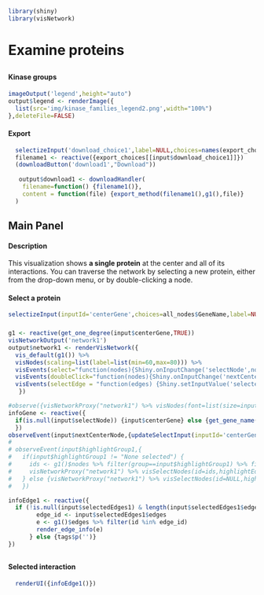 ```r
library(shiny)
library(visNetwork)
```
# Examine proteins
##  {.sidebar data-width="200"}
#### Kinase groups
```r
imageOutput('legend',height="auto")
output$legend <- renderImage({
  list(src='img/kinase_families_legend2.png',width="100%")
},deleteFile=FALSE)
```
<!--
#### Highlight a group
```r
selectizeInput("highlightGroup1",label=NULL,choices=c("None selected",colors$Group),selected="None selected")
```
-->
<!--
#### Change font-size
``` r
sliderInput("fontSize",label=NULL,min = 10, max = 50, value = 30)
```
-->
#### Export
```r
  selectizeInput('download_choice1',label=NULL,choices=names(export_choices))
  filename1 <- reactive({export_choices[[input$download_choice1]]})
  (downloadButton('download1',"Download"))
  
   output$download1 <- downloadHandler(
    filename=function() {filename1()},
    content = function(file) {export_method(filename1(),g1(),file)}
  )
```

## Main Panel
#### Description
This visualization shows <b>a single protein</b> at the center and all of its interactions</b>. You can traverse the network by selecting a new protein, either from the drop-down menu, or by double-clicking a node.

#### Select a protein
```r
selectizeInput(inputId='centerGene',choices=all_nodes$GeneName,label=NULL,selected = "STK11", multiple = F,options=list(maxOptions=4000))
``` 
### {}
```r
g1 <- reactive(get_one_degree(input$centerGene,TRUE))
visNetworkOutput('network1')
output$network1 <- renderVisNetwork({
  vis_default(g1()) %>%
  visNodes(scaling=list(label=list(min=60,max=80))) %>%
  visEvents(select="function(nodes){Shiny.onInputChange('selectNode',nodes.nodes);}") %>%
  visEvents(doubleClick="function(nodes){Shiny.onInputChange('nextCenterNode',nodes.nodes)}") %>%
  visEvents(selectEdge = "function(edges) {Shiny.setInputValue('selectedEdges1', edges);}")
   })

#observe({visNetworkProxy("network1") %>% visNodes(font=list(size=input$fontSize))})
infoGene <- reactive({
  if(is.null(input$selectNode)) {input$centerGene} else {get_gene_name(input$selectNode)}
  })
observeEvent(input$nextCenterNode,{updateSelectInput(inputId='centerGene',selected=get_gene_name(input$nextCenterNode))})
# 
# observeEvent(input$highlightGroup1,{
#   if(input$highlightGroup1 != "None selected") {
#     ids <- g1()$nodes %>% filter(group==input$highlightGroup1) %>% filter(GeneName!=input$centerGene) %>% pull(id)
#     visNetworkProxy("network1") %>% visSelectNodes(id=ids,highlightEdges=F,clickEvent=T) 
#   } else {visNetworkProxy("network1") %>% visSelectNodes(id=NULL,highlightEdges=F,clickEvent=T)}
#   })

infoEdge1 <- reactive({
  if (!is.null(input$selectedEdges1) & length(input$selectedEdges1$edges)==1) {
        edge_id <- input$selectedEdges1$edges
        e <- g1()$edges %>% filter(id %in% edge_id)
        render_edge_info(e)
      } else {tags$p('')}
})
```


##  {data-width="200"}
#### Selected interaction
```r
  renderUI({infoEdge1()})
```
